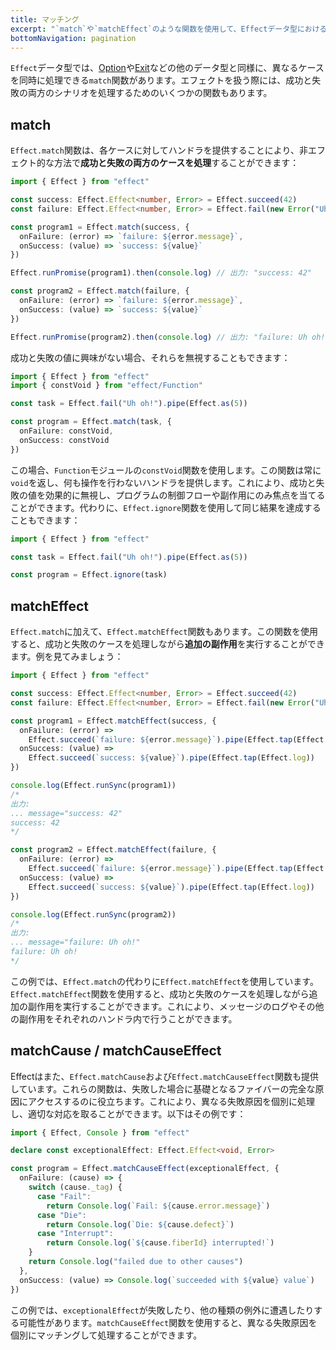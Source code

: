 ```yaml
---
title: マッチング
excerpt: "`match`や`matchEffect`のような関数を使用して、Effectデータ型における成功と失敗の両方のケースを処理する方法を学びます。副作用を実行し、値を無視し、失敗の原因を完全に把握する技術を学びます。Effectプログラムでの制御フローを効果的に管理し、エラーを処理します。"
bottomNavigation: pagination
---
```


`Effect`データ型では、[Option](../../other/data-types/option#matching)や[Exit](../../other/data-types/exit#matching)などの他のデータ型と同様に、異なるケースを同時に処理できる`match`関数があります。エフェクトを扱う際には、成功と失敗の両方のシナリオを処理するためのいくつかの関数もあります。

## match

`Effect.match`関数は、各ケースに対してハンドラを提供することにより、非エフェクト的な方法で**成功と失敗の両方のケースを処理**することができます：

```ts twoslash
import { Effect } from "effect"

const success: Effect.Effect<number, Error> = Effect.succeed(42)
const failure: Effect.Effect<number, Error> = Effect.fail(new Error("Uh oh!"))

const program1 = Effect.match(success, {
  onFailure: (error) => `failure: ${error.message}`,
  onSuccess: (value) => `success: ${value}`
})

Effect.runPromise(program1).then(console.log) // 出力: "success: 42"

const program2 = Effect.match(failure, {
  onFailure: (error) => `failure: ${error.message}`,
  onSuccess: (value) => `success: ${value}`
})

Effect.runPromise(program2).then(console.log) // 出力: "failure: Uh oh!"
```

成功と失敗の値に興味がない場合、それらを無視することもできます：

```ts twoslash
import { Effect } from "effect"
import { constVoid } from "effect/Function"

const task = Effect.fail("Uh oh!").pipe(Effect.as(5))

const program = Effect.match(task, {
  onFailure: constVoid,
  onSuccess: constVoid
})
```

この場合、`Function`モジュールの`constVoid`関数を使用します。この関数は常に`void`を返し、何も操作を行わないハンドラを提供します。これにより、成功と失敗の値を効果的に無視し、プログラムの制御フローや副作用にのみ焦点を当てることができます。代わりに、`Effect.ignore`関数を使用して同じ結果を達成することもできます：

```ts twoslash
import { Effect } from "effect"

const task = Effect.fail("Uh oh!").pipe(Effect.as(5))

const program = Effect.ignore(task)
```

## matchEffect

`Effect.match`に加えて、`Effect.matchEffect`関数もあります。この関数を使用すると、成功と失敗のケースを処理しながら**追加の副作用**を実行することができます。例を見てみましょう：

```ts twoslash
import { Effect } from "effect"

const success: Effect.Effect<number, Error> = Effect.succeed(42)
const failure: Effect.Effect<number, Error> = Effect.fail(new Error("Uh oh!"))

const program1 = Effect.matchEffect(success, {
  onFailure: (error) =>
    Effect.succeed(`failure: ${error.message}`).pipe(Effect.tap(Effect.log)),
  onSuccess: (value) =>
    Effect.succeed(`success: ${value}`).pipe(Effect.tap(Effect.log))
})

console.log(Effect.runSync(program1))
/*
出力:
... message="success: 42"
success: 42
*/

const program2 = Effect.matchEffect(failure, {
  onFailure: (error) =>
    Effect.succeed(`failure: ${error.message}`).pipe(Effect.tap(Effect.log)),
  onSuccess: (value) =>
    Effect.succeed(`success: ${value}`).pipe(Effect.tap(Effect.log))
})

console.log(Effect.runSync(program2))
/*
出力:
... message="failure: Uh oh!"
failure: Uh oh!
*/
```

この例では、`Effect.match`の代わりに`Effect.matchEffect`を使用しています。`Effect.matchEffect`関数を使用すると、成功と失敗のケースを処理しながら追加の副作用を実行することができます。これにより、メッセージのログやその他の副作用をそれぞれのハンドラ内で行うことができます。

## matchCause / matchCauseEffect

Effectはまた、`Effect.matchCause`および`Effect.matchCauseEffect`関数も提供しています。これらの関数は、失敗した場合に基礎となるファイバーの完全な原因にアクセスするのに役立ちます。これにより、異なる失敗原因を個別に処理し、適切な対応を取ることができます。以下はその例です：

```ts twoslash
import { Effect, Console } from "effect"

declare const exceptionalEffect: Effect.Effect<void, Error>

const program = Effect.matchCauseEffect(exceptionalEffect, {
  onFailure: (cause) => {
    switch (cause._tag) {
      case "Fail":
        return Console.log(`Fail: ${cause.error.message}`)
      case "Die":
        return Console.log(`Die: ${cause.defect}`)
      case "Interrupt":
        return Console.log(`${cause.fiberId} interrupted!`)
    }
    return Console.log("failed due to other causes")
  },
  onSuccess: (value) => Console.log(`succeeded with ${value} value`)
})
```

この例では、`exceptionalEffect`が失敗したり、他の種類の例外に遭遇したりする可能性があります。`matchCauseEffect`関数を使用すると、異なる失敗原因を個別にマッチングして処理することができます。
